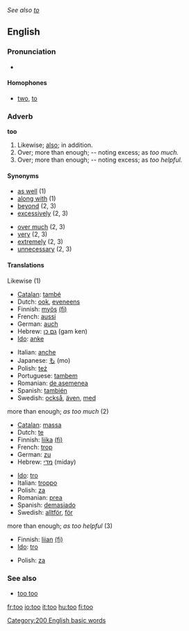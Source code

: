 ''See also [[to]]''
==English==

{{rank|well|many|work|127|too|every|think|life}}

===Pronunciation===
*{{audio|en-us-too.ogg|Audio (US)}}

====Homophones====
*[[two]], [[to]]

===Adverb===
'''too'''
# Likewise; [[also]]; in addition.
# Over; more than enough; -- noting excess; as ''too much.''
# Over; more than enough; -- noting excess; as ''too helpful.''

====Synonyms====
{{top}}
*[[as well]] (1)
*[[along with]] (1)
*[[beyond]] (2, 3)
*[[excessively]] (2, 3)
{{mid}}
*[[over much]] (2, 3)
*[[very]] (2, 3)
*[[extremely]] (2, 3)
*[[unnecessary]] (2, 3)
{{bottom}}

====Translations====
;Likewise (1)
{{top}}
*[[Catalan]]: [[també]]
*Dutch: [[ook]], [[eveneens]]
*Finnish: [[myös]] [[:fi:myös|(fi)]]
*French: [[aussi]]
*German: [[auch]]
*Hebrew: [[גם כן]] (gam ken)
*[[Ido]]: [[anke]]
{{mid}}
*Italian: [[anche]]
*Japanese: [[も]] (mo)
*Polish: [[też]]
*Portuguese:  [[tambem]]
*Romanian: [[de asemenea]]
*Spanish: [[también]]
*Swedish: [[också]], [[även]], [[med]]
{{bottom}}

;more than enough; ''as too much'' (2)
{{top}}
*[[Catalan]]: [[massa]]
*Dutch: [[te]]
*Finnish: [[liika]] [[:fi:liika|(fi)]]
*French: [[trop]]
*German: [[zu]]
*Hebrew: [[מדי]] (miday)
{{mid}}
*[[Ido]]: [[tro]]
*Italian: [[troppo]]
*Polish: [[za]]
*Romanian: [[prea]]
*Spanish: [[demasiado]]
*Swedish: [[alltför]], [[för]]
{{bottom}}

;more than enough; ''as too helpful'' (3)
{{top}}
*Finnish: [[liian]] [[:fi:liian|(fi)]]
*[[Ido]]: [[tro]]
{{mid}}
*Polish: [[za]]
{{bottom}}

===See also===
*[[too too]] <!--a duplication used to signify great excess-->

[[Category:200 English basic words]]

[[fr:too]]
[[io:too]]
[[it:too]]
[[hu:too]]
[[fi:too]]
